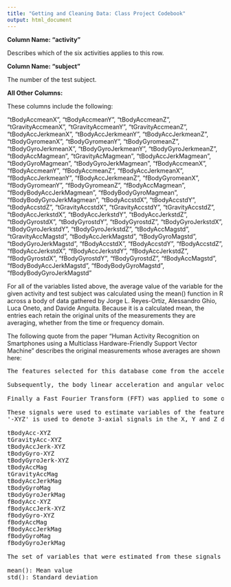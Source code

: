 ```yaml
---
title: "Getting and Cleaning Data: Class Project Codebook"
output: html_document
---
```


**Column Name: "activity"**

Describes which of the six activities applies to this row.

**Column Name: "subject"**

The number of the test subject.

**All Other Columns:**

These columns include the following:

"tBodyAccmeanX", "tBodyAccmeanY", 
"tBodyAccmeanZ", 
"tGravityAccmeanX", 
"tGravityAccmeanY", 
"tGravityAccmeanZ", 
"tBodyAccJerkmeanX", 
"tBodyAccJerkmeanY", 
"tBodyAccJerkmeanZ", 
"tBodyGyromeanX", 
"tBodyGyromeanY", 
"tBodyGyromeanZ", 
"tBodyGyroJerkmeanX", 
"tBodyGyroJerkmeanY", 
"tBodyGyroJerkmeanZ", 
"tBodyAccMagmean", 
"tGravityAcMagmean", 
"tBodyAccJerkMagmean", 
"tBodyGyroMagmean", 
"tBodyGyroJerkMagmean", 
"fBodyAccmeanX", 
"fBodyAccmeanY", 
"fBodyAccmeanZ", 
"fBodyAccJerkmeanX", 
"fBodyAccJerkmeanY", 
"fBodyAccJerkmeanZ", 
"fBodyGyromeanX", 
"fBodyGyromeanY", 
"fBodyGyromeanZ", 
"fBodyAccMagmean", 
"fBodyBodyAccJerkMagmean", 
"fBodyBodyGyroMagmean", 
"fBodyBodyGyroJerkMagmean", 
"tBodyAccstdX", 
"tBodyAccstdY", 
"tBodyAccstdZ", 
"tGravityAccstdX", 
"tGravityAccstdY", 
"tGravityAccstdZ", 
"tBodyAccJerkstdX", 
"tBodyAccJerkstdY", 
"tBodyAccJerkstdZ", 
"tBodyGyrostdX", 
"tBodyGyrostdY", 
"tBodyGyrostdZ", 
"tBodyGyroJerkstdX", 
"tBodyGyroJerkstdY", 
"tBodyGyroJerkstdZ", 
"tBodyAccMagstd", 
"tGravityAccMagstd", 
"tBodyAccJerkMagstd", 
"tBodyGyroMagstd", 
"tBodyGyroJerkMagstd", 
"fBodyAccstdX", 
"fBodyAccstdY", 
"fBodyAccstdZ", 
"fBodyAccJerkstdX", 
"fBodyAccJerkstdY", 
"fBodyAccJerkstdZ", 
"fBodyGyrostdX", 
"fBodyGyrostdY", 
"fBodyGyrostdZ", 
"fBodyAccMagstd", 
"fBodyBodyAccJerkMagstd", 
"fBodyBodyGyroMagstd", 
"fBodyBodyGyroJerkMagstd"

For all of the variables listed above, the average value of the variable for the given activity and test subject was calculated using the mean() function in R across a body of data gathered by Jorge L. Reyes-Ortiz, Alessandro Ghio, Luca Oneto, and Davide Anguita.  Because it is a calculated mean, the entries each retain the original units of the measurements they are averaging, whether from the time or frequency domain.

The following quote from the paper "Human Activity Recognition on Smartphones using a Multiclass Hardware-Friendly Support Vector Machine" describes the original measurements whose averages are shown here:
<pre>
The features selected for this database come from the accelerometer and gyroscope 3-axial raw signals tAcc-XYZ and tGyro-XYZ. These time domain signals (prefix 't' to denote time) were captured at a constant rate of 50 Hz. Then they were filtered using a median filter and a 3rd order low pass Butterworth filter with a corner frequency of 20 Hz to remove noise. Similarly, the acceleration signal was then separated into body and gravity acceleration signals (tBodyAcc-XYZ and tGravityAcc-XYZ) using another low pass Butterworth filter with a corner frequency of 0.3 Hz. 

Subsequently, the body linear acceleration and angular velocity were derived in time to obtain Jerk signals (tBodyAccJerk-XYZ and tBodyGyroJerk-XYZ). Also the magnitude of these three-dimensional signals were calculated using the Euclidean norm (tBodyAccMag, tGravityAccMag, tBodyAccJerkMag, tBodyGyroMag, tBodyGyroJerkMag). 

Finally a Fast Fourier Transform (FFT) was applied to some of these signals producing fBodyAcc-XYZ, fBodyAccJerk-XYZ, fBodyGyro-XYZ, fBodyAccJerkMag, fBodyGyroMag, fBodyGyroJerkMag. (Note the 'f' to indicate frequency domain signals). 

These signals were used to estimate variables of the feature vector for each pattern:  
'-XYZ' is used to denote 3-axial signals in the X, Y and Z directions.

tBodyAcc-XYZ
tGravityAcc-XYZ
tBodyAccJerk-XYZ
tBodyGyro-XYZ
tBodyGyroJerk-XYZ
tBodyAccMag
tGravityAccMag
tBodyAccJerkMag
tBodyGyroMag
tBodyGyroJerkMag
fBodyAcc-XYZ
fBodyAccJerk-XYZ
fBodyGyro-XYZ
fBodyAccMag
fBodyAccJerkMag
fBodyGyroMag
fBodyGyroJerkMag

The set of variables that were estimated from these signals are: 

mean(): Mean value
std(): Standard deviation
</pre>


